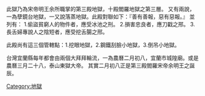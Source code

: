 {{copyedit|time=2015-04-27T10:32:19+00:00}}
{{unreferenced|time=2015-04-27T10:32:19+00:00}}
此獄乃為宋帝明王余所職掌的第三殿地獄，十殿閻羅地獄之第三層。
又有兩說，一為孽鏡台地獄，一又說落蒸地獄。此殿對聯如下：『善有善報，惡有惡報。』
並列有：
1.偷盜貧窮人的物件者，應受冰池之刑。
2.損害忠良者，應刀戳之邢。
3.長舌婦專說人之陰短者，應受挖舌腸之邢。

此殿尚有這三個管轄點：1.挖眼地獄，2.鋼鐵刮臉小地獄，3.倒吊小地獄。

台灣宜蘭縣每年都會由兩個大拜拜輪流，一為農曆二月初八，宜蘭市城隍廟。或是農曆三月二十八，泰山東獄大帝。
其實二月初八正是第三殿閻羅宋帝余明王之誕辰。

[[Category:地獄|Category:地獄]]